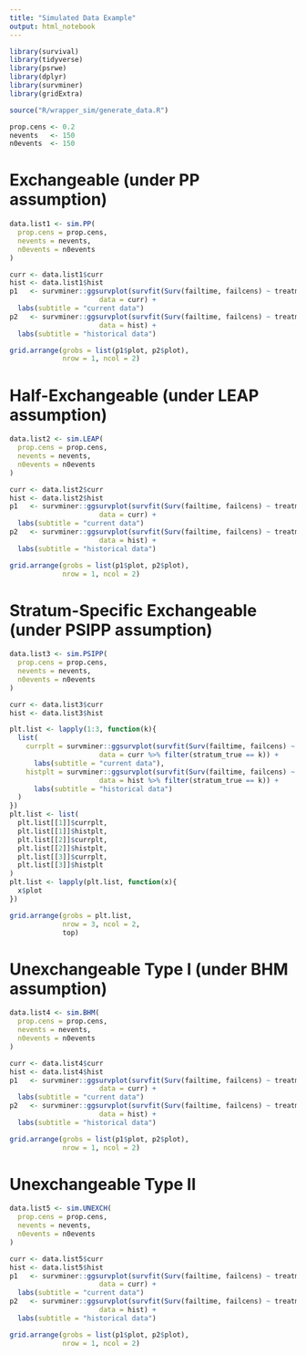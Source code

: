 ```yaml
---
title: "Simulated Data Example"
output: html_notebook
---
```


```r
library(survival)
library(tidyverse)
library(psrwe)
library(dplyr)
library(survminer)
library(gridExtra)

source("R/wrapper_sim/generate_data.R")
```

```r
prop.cens <- 0.2
nevents   <- 150
n0events  <- 150
```


# Exchangeable (under PP assumption)

```r
data.list1 <- sim.PP(
  prop.cens = prop.cens,
  nevents = nevents,
  n0events = n0events
)

curr <- data.list1$curr
hist <- data.list1$hist
p1   <- survminer::ggsurvplot(survfit(Surv(failtime, failcens) ~ treatment, data = curr), 
                      data = curr) + 
  labs(subtitle = "current data")
p2   <- survminer::ggsurvplot(survfit(Surv(failtime, failcens) ~ treatment, data = hist), 
                      data = hist) + 
  labs(subtitle = "historical data")

grid.arrange(grobs = list(p1$plot, p2$plot),
             nrow = 1, ncol = 2)
```


# Half-Exchangeable (under LEAP assumption)

```r
data.list2 <- sim.LEAP(
  prop.cens = prop.cens,
  nevents = nevents,
  n0events = n0events
)

curr <- data.list2$curr
hist <- data.list2$hist
p1   <- survminer::ggsurvplot(survfit(Surv(failtime, failcens) ~ treatment, data = curr), 
                      data = curr) + 
  labs(subtitle = "current data")
p2   <- survminer::ggsurvplot(survfit(Surv(failtime, failcens) ~ treatment, data = hist), 
                      data = hist) + 
  labs(subtitle = "historical data")

grid.arrange(grobs = list(p1$plot, p2$plot),
             nrow = 1, ncol = 2)
```


# Stratum-Specific Exchangeable (under PSIPP assumption)

```r
data.list3 <- sim.PSIPP(
  prop.cens = prop.cens,
  nevents = nevents,
  n0events = n0events
)

curr <- data.list3$curr
hist <- data.list3$hist

plt.list <- lapply(1:3, function(k){
  list(
    currplt = survminer::ggsurvplot(survfit(Surv(failtime, failcens) ~ treatment, data = curr), 
                      data = curr %>% filter(stratum_true == k)) + 
      labs(subtitle = "current data"),
    histplt = survminer::ggsurvplot(survfit(Surv(failtime, failcens) ~ treatment, data = hist), 
                      data = hist %>% filter(stratum_true == k)) + 
      labs(subtitle = "historical data")
  )
})
plt.list <- list(
  plt.list[[1]]$currplt,
  plt.list[[1]]$histplt,
  plt.list[[2]]$currplt,
  plt.list[[2]]$histplt,
  plt.list[[3]]$currplt, 
  plt.list[[3]]$histplt
)
plt.list <- lapply(plt.list, function(x){
  x$plot
})

grid.arrange(grobs = plt.list,
             nrow = 3, ncol = 2,
             top)
```


# Unexchangeable Type I (under BHM assumption)

```r
data.list4 <- sim.BHM(
  prop.cens = prop.cens,
  nevents = nevents,
  n0events = n0events
)

curr <- data.list4$curr
hist <- data.list4$hist
p1   <- survminer::ggsurvplot(survfit(Surv(failtime, failcens) ~ treatment, data = curr), 
                      data = curr) + 
  labs(subtitle = "current data")
p2   <- survminer::ggsurvplot(survfit(Surv(failtime, failcens) ~ treatment, data = hist), 
                      data = hist) + 
  labs(subtitle = "historical data")

grid.arrange(grobs = list(p1$plot, p2$plot),
             nrow = 1, ncol = 2)
```


# Unexchangeable Type II

```r
data.list5 <- sim.UNEXCH(
  prop.cens = prop.cens,
  nevents = nevents,
  n0events = n0events
)

curr <- data.list5$curr
hist <- data.list5$hist
p1   <- survminer::ggsurvplot(survfit(Surv(failtime, failcens) ~ treatment, data = curr), 
                      data = curr) + 
  labs(subtitle = "current data")
p2   <- survminer::ggsurvplot(survfit(Surv(failtime, failcens) ~ treatment, data = hist), 
                      data = hist) + 
  labs(subtitle = "historical data")

grid.arrange(grobs = list(p1$plot, p2$plot),
             nrow = 1, ncol = 2)
```

